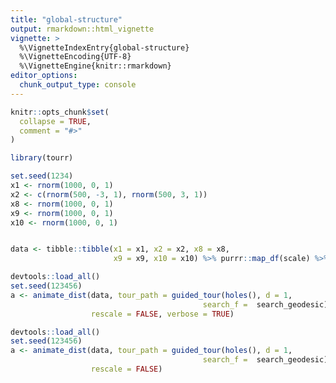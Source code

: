```yaml
---
title: "global-structure"
output: rmarkdown::html_vignette
vignette: >
  %\VignetteIndexEntry{global-structure}
  %\VignetteEncoding{UTF-8}
  %\VignetteEngine{knitr::rmarkdown}
editor_options: 
  chunk_output_type: console
---
```


```r
knitr::opts_chunk$set(
  collapse = TRUE,
  comment = "#>"
)
```

```r
library(tourr)
```

```r
set.seed(1234)
x1 <- rnorm(1000, 0, 1)
x2 <- c(rnorm(500, -3, 1), rnorm(500, 3, 1))
x8 <- rnorm(1000, 0, 1)
x9 <- rnorm(1000, 0, 1)
x10 <- rnorm(1000, 0, 1)


data <- tibble::tibble(x1 = x1, x2 = x2, x8 = x8,
                       x9 = x9, x10 = x10) %>% purrr::map_df(scale) %>% as.matrix()
```


```r
devtools::load_all()
set.seed(123456)
a <- animate_dist(data, tour_path = guided_tour(holes(), d = 1,
                                           search_f =  search_geodesic),
                  rescale = FALSE, verbose = TRUE)

devtools::load_all()
set.seed(123456)
a <- animate_dist(data, tour_path = guided_tour(holes(), d = 1,
                                           search_f =  search_geodesic),
                  rescale = FALSE)


```











